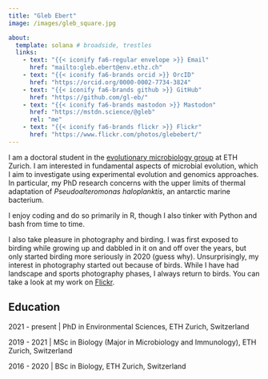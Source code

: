 ```yaml
---
title: "Gleb Ebert"
image: /images/gleb_square.jpg

about:
  template: solana # broadside, trestles
  links:
    - text: "{{< iconify fa6-regular envelope >}} Email"
      href: "mailto:gleb.ebert@env.ethz.ch"
    - text: "{{< iconify fa6-brands orcid >}} OrcID"
      href: "https://orcid.org/0000-0002-7734-3824"
    - text: "{{< iconify fa6-brands github >}} GitHub"
      href: "https://github.com/gl-eb/"
    - text: "{{< iconify fa6-brands mastodon >}} Mastodon"
      href: "https://mstdn.science/@gleb"
      rel: "me"
    - text: "{{< iconify fa6-brands flickr >}} Flickr"
      href: "https://www.flickr.com/photos/glebebert/"
---
```


I am a doctoral student in the [evolutionary microbiology group](https://evomicrobio.ethz.ch/) at ETH Zurich. I am interested in fundamental aspects of microbial evolution, which I aim to investigate using experimental evolution and genomics approaches. In particular, my PhD research concerns with the upper limits of thermal adaptation of *Pseudoalteromonas haloplanktis*, an antarctic marine bacterium.

I enjoy coding and do so primarily in R, though I also tinker with Python and bash from time to time. <!-- Check out my [projects](projects.qmd) page to see some examples that have made it onto GitHub. -->

I also take pleasure in photography and birding. I was first exposed to birding while growing up and dabbled in it on and off over the years, but only started birding more seriously in 2020 (guess why). Unsurprisingly, my interest in photography started out because of birds. While I have had landscape and sports photography phases, I always return to birds. You can <!-- learn more on my [nature](nature.qmd) page or --> take a look at my work on [Flickr](https://www.flickr.com/photos/glebebert/).

## Education

2021 - present | PhD in Environmental Sciences, ETH Zurich, Switzerland

2019 - 2021 | MSc in Biology (Major in Microbiology and Immunology), ETH Zurich, Switzerland

2016 - 2020 | BSc in Biology, ETH Zurich, Switzerland
